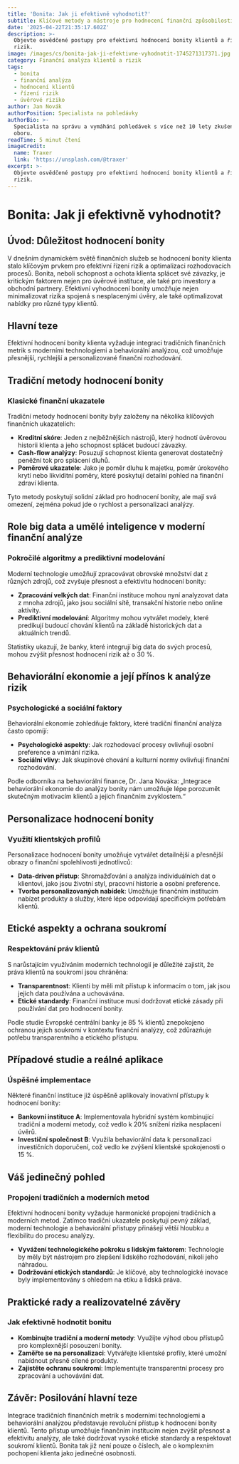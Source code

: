 ```yaml
---
title: 'Bonita: Jak ji efektivně vyhodnotit?'
subtitle: Klíčové metody a nástroje pro hodnocení finanční způsobilosti klientů.
date: '2025-04-22T21:35:17.602Z'
description: >-
  Objevte osvědčené postupy pro efektivní hodnocení bonity klientů a řízení
  rizik.
image: /images/cs/bonita-jak-ji-efektivne-vyhodnotit-1745271317371.jpg
category: Finanční analýza klientů a rizik
tags:
  - bonita
  - finanční analýza
  - hodnocení klientů
  - řízení rizik
  - úvěrové riziko
author: Jan Novák
authorPosition: Specialista na pohledávky
authorBio: >-
  Specialista na správu a vymáhání pohledávek s více než 10 lety zkušeností v
  oboru.
readTime: 5 minut čtení
imageCredit:
  name: Traxer
  link: 'https://unsplash.com/@traxer'
excerpt: >-
  Objevte osvědčené postupy pro efektivní hodnocení bonity klientů a řízení
  rizik.
---
```

# Bonita: Jak ji efektivně vyhodnotit?

## Úvod: Důležitost hodnocení bonity

V dnešním dynamickém světě finančních služeb se hodnocení bonity klienta stalo klíčovým prvkem pro efektivní řízení rizik a optimalizaci rozhodovacích procesů. Bonita, neboli schopnost a ochota klienta splácet své závazky, je kritickým faktorem nejen pro úvěrové instituce, ale také pro investory a obchodní partnery. Efektivní vyhodnocení bonity umožňuje nejen minimalizovat rizika spojená s nesplacenými úvěry, ale také optimalizovat nabídky pro různé typy klientů.

## Hlavní teze

Efektivní hodnocení bonity klienta vyžaduje integraci tradičních finančních metrik s moderními technologiemi a behaviorální analýzou, což umožňuje přesnější, rychlejší a personalizované finanční rozhodování.

## Tradiční metody hodnocení bonity

### Klasické finanční ukazatele

Tradiční metody hodnocení bonity byly založeny na několika klíčových finančních ukazatelích:

- **Kreditní skóre**: Jeden z nejběžnějších nástrojů, který hodnotí úvěrovou historii klienta a jeho schopnost splácet budoucí závazky.
- **Cash-flow analýzy**: Posuzují schopnost klienta generovat dostatečný peněžní tok pro splácení dluhů.
- **Poměrové ukazatele**: Jako je poměr dluhu k majetku, poměr úrokového krytí nebo likviditní poměry, které poskytují detailní pohled na finanční zdraví klienta.

Tyto metody poskytují solidní základ pro hodnocení bonity, ale mají svá omezení, zejména pokud jde o rychlost a personalizaci analýzy.

## Role big data a umělé inteligence v moderní finanční analýze

### Pokročilé algoritmy a prediktivní modelování

Moderní technologie umožňují zpracovávat obrovské množství dat z různých zdrojů, což zvyšuje přesnost a efektivitu hodnocení bonity:

- **Zpracování velkých dat**: Finanční instituce mohou nyní analyzovat data z mnoha zdrojů, jako jsou sociální sítě, transakční historie nebo online aktivity.
- **Prediktivní modelování**: Algoritmy mohou vytvářet modely, které predikují budoucí chování klientů na základě historických dat a aktuálních trendů.

Statistiky ukazují, že banky, které integrují big data do svých procesů, mohou zvýšit přesnost hodnocení rizik až o 30 %.

## Behaviorální ekonomie a její přínos k analýze rizik

### Psychologické a sociální faktory

Behaviorální ekonomie zohledňuje faktory, které tradiční finanční analýza často opomíjí:

- **Psychologické aspekty**: Jak rozhodovací procesy ovlivňují osobní preference a vnímání rizika.
- **Sociální vlivy**: Jak skupinové chování a kulturní normy ovlivňují finanční rozhodování.

Podle odborníka na behaviorální finance, Dr. Jana Nováka: „Integrace behaviorální ekonomie do analýzy bonity nám umožňuje lépe porozumět skutečným motivacím klientů a jejich finančním zvyklostem.“

## Personalizace hodnocení bonity

### Využití klientských profilů

Personalizace hodnocení bonity umožňuje vytvářet detailnější a přesnější obrazy o finanční spolehlivosti jednotlivců:

- **Data-driven přístup**: Shromažďování a analýza individuálních dat o klientovi, jako jsou životní styl, pracovní historie a osobní preference.
- **Tvorba personalizovaných nabídek**: Umožňuje finančním institucím nabízet produkty a služby, které lépe odpovídají specifickým potřebám klientů.

## Etické aspekty a ochrana soukromí

### Respektování práv klientů

S narůstajícím využíváním moderních technologií je důležité zajistit, že práva klientů na soukromí jsou chráněna:

- **Transparentnost**: Klienti by měli mít přístup k informacím o tom, jak jsou jejich data používána a uchovávána.
- **Etické standardy**: Finanční instituce musí dodržovat etické zásady při používání dat pro hodnocení bonity.

Podle studie Evropské centrální banky je 85 % klientů znepokojeno ochranou jejich soukromí v kontextu finanční analýzy, což zdůrazňuje potřebu transparentního a etického přístupu.

## Případové studie a reálné aplikace

### Úspěšné implementace

Některé finanční instituce již úspěšně aplikovaly inovativní přístupy k hodnocení bonity:

- **Bankovní instituce A**: Implementovala hybridní systém kombinující tradiční a moderní metody, což vedlo k 20% snížení rizika nesplacení úvěrů.
- **Investiční společnost B**: Využila behaviorální data k personalizaci investičních doporučení, což vedlo ke zvýšení klientské spokojenosti o 15 %.

## Váš jedinečný pohled

### Propojení tradičních a moderních metod

Efektivní hodnocení bonity vyžaduje harmonické propojení tradičních a moderních metod. Zatímco tradiční ukazatele poskytují pevný základ, moderní technologie a behaviorální přístupy přinášejí větší hloubku a flexibilitu do procesu analýzy.

- **Vyvážení technologického pokroku s lidským faktorem**: Technologie by měly být nástrojem pro zlepšení lidského rozhodování, nikoli jeho náhradou.
- **Dodržování etických standardů**: Je klíčové, aby technologické inovace byly implementovány s ohledem na etiku a lidská práva.

## Praktické rady a realizovatelné závěry

### Jak efektivně hodnotit bonitu

- **Kombinujte tradiční a moderní metody**: Využijte výhod obou přístupů pro komplexnější posouzení bonity.
- **Zaměřte se na personalizaci**: Vytvářejte klientské profily, které umožní nabídnout přesně cílené produkty.
- **Zajistěte ochranu soukromí**: Implementujte transparentní procesy pro zpracování a uchovávání dat.

## Závěr: Posilování hlavní teze

Integrace tradičních finančních metrik s moderními technologiemi a behaviorální analýzou představuje revoluční přístup k hodnocení bonity klientů. Tento přístup umožňuje finančním institucím nejen zvýšit přesnost a efektivitu analýzy, ale také dodržovat vysoké etické standardy a respektovat soukromí klientů. Bonita tak již není pouze o číslech, ale o komplexním pochopení klienta jako jedinečné osobnosti.
